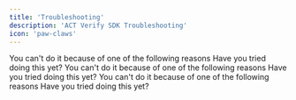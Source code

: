 ```yaml
---
title: 'Troubleshooting'
description: 'ACT Verify SDK Troubleshooting'
icon: 'paw-claws'
---
```



<AccordionGroup>
  <Accordion icon="paw-claws" title="Why can't I do this?">
    You can't do it because of one of the following reasons
  </Accordion>
  <Accordion icon="paw-claws" title="I still can't do it!">
    Have you tried doing this yet?
  </Accordion>
<Accordion icon="paw-claws" title="Why can't I do this?">
    You can't do it because of one of the following reasons
  </Accordion>
  <Accordion icon="paw-claws" title="I still can't do it!">
    Have you tried doing this yet?
  </Accordion>
  <Accordion icon="paw-claws" title="Why can't I do this?">
    You can't do it because of one of the following reasons
  </Accordion>
  <Accordion icon="paw-claws" title="I still can't do it!">
    Have you tried doing this yet?
  </Accordion>
</AccordionGroup>
